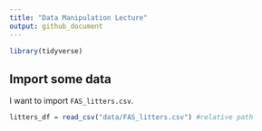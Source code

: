 ```yaml
---
title: "Data Manipulation Lecture"
output: github_document
---
```


```r
library(tidyverse)

```

## Import some data

I want to import `FAS_litters.csv`.

```r
litters_df = read_csv("data/FAS_litters.csv") #relative path
```

